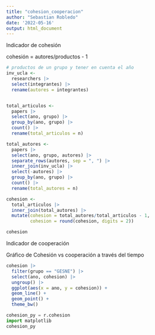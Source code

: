 ```yaml
---
title: "cohesion_cooperacion"
author: "Sebastian Robledo"
date: '2022-05-16'
output: html_document
---
```


Indicador de cohesión

cohesión = autores/productos - 1

```r
# productos de un grupo y tener en cuenta el año
inv_ucla <- 
  researchers |> 
  select(integrantes) |> 
  rename(autores = integrantes) 


total_articulos <- 
  papers |> 
  select(ano, grupo) |> 
  group_by(ano, grupo) |> 
  count() |> 
  rename(total_articulos = n)

total_autores <- 
  papers |> 
  select(ano, grupo, autores) |> 
  separate_rows(autores, sep = ", ") |> 
  inner_join(inv_ucla) |> 
  select(-autores) |> 
  group_by(ano, grupo) |> 
  count() |> 
  rename(total_autores = n)

cohesion <- 
  total_articulos |> 
  inner_join(total_autores) |> 
  mutate(cohesion = total_autores/total_articulos - 1,
         cohesion = round(cohesion, digits = 2))

cohesion

```


Indicador de cooperación


Gráfico de Cohesión vs cooperación a través del tiempo

```r
cohesion |> 
  filter(grupo == "GESNE") |> 
  select(ano, cohesion) |> 
  ungroup() |>
  ggplot(aes(x = ano, y = cohesion)) +
  geom_line() +
  geom_point() +
  theme_bw()
```

```python
cohesion_py = r.cohesion
import matplotlib
cohesion_py

```

